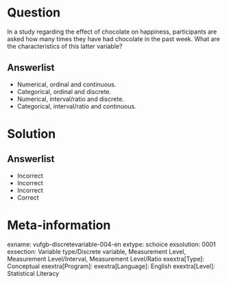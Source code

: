 Question
========
  
In a study regarding the effect of chocolate on happiness, participants are asked how many times they have had chocolate in the past week. What are the characteristics of this latter variable?
  
Answerlist
----------
* Numerical, ordinal and continuous. 
* Categorical, ordinal and discrete. 
* Numerical, interval/ratio and discrete. 
* Categorical, interval/ratio and continuous. 


Solution
========

Answerlist
----------
* Incorrect
* Incorrect
* Incorrect
* Correct

Meta-information
================
exname: vufgb-discretevariable-004-en
extype: schoice
exsolution: 0001
exsection: Variable type/Discrete variable, Measurement Level, Measurement Level/Interval, Measurement Level/Ratio
exextra[Type]: Conceptual
exextra[Program]: 
exextra[Language]: English
exextra[Level]: Statistical Literacy